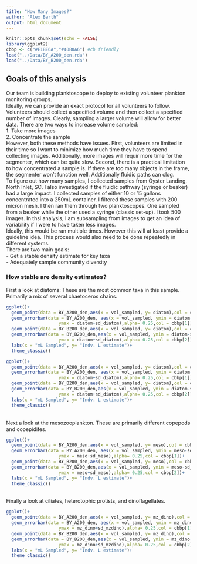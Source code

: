 ```yaml
---
title: "How Many Images?"
author: "Alex Barth"
output: html_document
---
```


```r
knitr::opts_chunk$set(echo = FALSE)
library(ggplot2)
cbbp <- c("#E1BE6A","#40B0A6") #cb friendly
load("../Data/BY_A200_den.rda")
load("../Data/BY_B200_den.rda")

```

## Goals of this analysis
Our team is building planktoscope to deploy to existing volunteer plankton monitoring groups.\
Ideally, we can provide an exact protocol for all volunteers to follow. Volunteers should collect a specified volume and then collect a specified number of images. Clearly, sampling a larger volume will allow for better data. There are two ways to increase volume sampled:
<br>
1. Take more images<br>
2. Concentrate the sample<br>
However, both these methods have issues. First, volunteers are limited in their time so I want to minimize how much time they have to spend collecting images. Additionally, more images will requir more time for the segmenter, which can be quite slow. Second, there is a practical limitation to how concentrated a sample is. If there are too many objects in the frame, the segmenter won't function well. Additionally fluidic paths can clog. 
<br>
To figure out how many samples, I collected samples from Oyster Landing, North Inlet, SC. I also investigated if the fluidic pathway (syringe or beaker) had a large impact. I collected samples of either 10 or 15 gallons concentrated into a 250mL container. I filtered these samples with 200 micron mesh. I then ran them through two planktoscopes. One sampled from a beaker while the other used a syringe (classic set-up). I took 500 images. In thsi analysis, I am subsampling from images to get an idea of variability if I were to have taken less images.
<br>
Ideally, this would be ran multiple times. However this will at least provide a guideline idea. This process would also need to be done repeatedly in different systems.
<br>
There are two main goals:<br>
- Get a stable density estimate for key taxa<br>
- Adequately sample community diversity<br>



### How stable are density estimates?

First a look at diatoms: These are the most common taxa in this sample. Primarily a mix of several chaetoceros chains.
```r
ggplot()+
  geom_point(data = BY_A200_den,aes(x = vol_sampled, y= diatom),col = cbbp[1])+
  geom_errorbar(data = BY_A200_den, aes(x = vol_sampled, ymin = diatom-sd_diatom,
                    ymax = diatom+sd_diatom),alpha= 0.25,col = cbbp[1])+
  geom_point(data = BY_B200_den,aes(x = vol_sampled, y= diatom),col = cbbp[2])+
  geom_errorbar(data = BY_B200_den,aes(x = vol_sampled, ymin = diatom-sd_diatom,
                    ymax = diatom+sd_diatom),alpha= 0.25,col = cbbp[2])+
  labs(x = "mL Sampled", y= "Indv. L estimate")+
  theme_classic()
```
```r
ggplot()+
  geom_point(data = BY_A200_den,aes(x = vol_sampled, y= diatom),col = cbbp[1])+
  geom_errorbar(data = BY_A200_den, aes(x = vol_sampled, ymin = diatom-sd_diatom,
                    ymax = diatom+sd_diatom),alpha= 0.25,col = cbbp[1])+
  geom_point(data = BY_B200_den,aes(x = vol_sampled, y= diatom),col = cbbp[2])+
  geom_errorbar(data = BY_B200_den,aes(x = vol_sampled, ymin = diatom-sd_diatom,
                    ymax = diatom+sd_diatom),alpha= 0.25,col = cbbp[2])+
  labs(x = "mL Sampled", y= "Indv. L estimate")+
  theme_classic()
```
<br>
Next a look at the mesozooplankton. These are primarily different copepods and copepidites.
```r
ggplot()+
  geom_point(data = BY_A200_den,aes(x = vol_sampled, y= meso),col = cbbp[1])+
  geom_errorbar(data = BY_A200_den, aes(x = vol_sampled, ymin = meso-sd_meso,
                    ymax = meso+sd_meso),alpha= 0.25,col = cbbp[1])+
  geom_point(data = BY_B200_den,aes(x = vol_sampled, y= meso),col = cbbp[2])+
  geom_errorbar(data = BY_B200_den,aes(x = vol_sampled, ymin = meso-sd_meso,
                    ymax = meso+sd_meso),alpha= 0.25,col = cbbp[2])+
  labs(x = "mL Sampled", y= "Indv. L estimate")+
  theme_classic()
```
<br>
Finally a look at ciliates, heterotophic protists, and dinoflagellates.
```r
ggplot()+
  geom_point(data = BY_A200_den,aes(x = vol_sampled, y= mz_dino),col = cbbp[1])+
  geom_errorbar(data = BY_A200_den, aes(x = vol_sampled, ymin = mz_dino-sd_mzdino,
                    ymax = mz_dino+sd_mzdino),alpha= 0.25,col = cbbp[1])+
  geom_point(data = BY_B200_den,aes(x = vol_sampled, y= mz_dino),col = cbbp[2])+
  geom_errorbar(data = BY_B200_den,aes(x = vol_sampled, ymin = mz_dino-sd_mzdino,
                    ymax = mz_dino+sd_mzdino),alpha= 0.25,col = cbbp[2])+
  labs(x = "mL Sampled", y= "Indv. L estimate")+
  theme_classic()
```